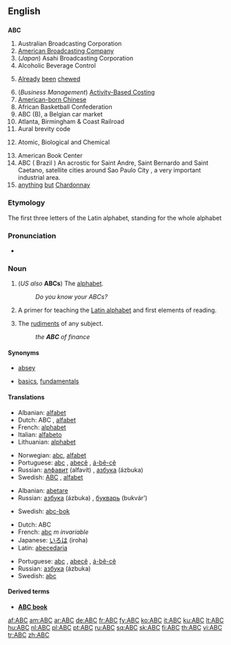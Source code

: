 {{also|abc}}
==English==

==={{initialism}}===
'''ABC'''

# Australian Broadcasting Corporation
# [[wikipedia:American_Broadcasting_Company|American Broadcasting Company]]
# (''Japan'') Asahi Broadcasting Corporation
# Alcoholic Beverage Control
# {{context|of chewing gum}} [[already|Already]] [[been]] [[chew]]ed
# (''Business Management'') [[w:Activity-based costing|Activity-Based Costing]]
# [[w:American-born Chinese|American-born Chinese]]
# African Basketball Confederation
# ABC (B), a Belgian car market
# Atlanta, Birmingham & Coast Railroad
# Aural brevity code
# {{Military}} Atomic, Biological and Chemical
# American Book Center
# ABC ( Brazil ) An acrostic for Saint Andre, Saint Bernardo and Saint Caetano, satellite cities around Sao Paulo City , a very important industrial area.
# [[anything]] [[but]] [[Chardonnay]]

===Etymology===
The first three letters of the Latin alphabet, standing for the whole alphabet

===Pronunciation===
* {{audio|en-us-ABC.ogg|Audio (US)}}

===Noun===
{{en-noun}}

# (''US also'' '''ABCs''') {{uncountable}} The [[alphabet]].
#: ''Do you know your ABCs?''
# {{obsolete}} A primer for teaching the [[Latin alphabet]] and first elements of reading.
# The [[rudiment]]s of any subject.
#: ''the '''ABC''' of finance''

====Synonyms====
* {{sense|alphabet}} [[absey]]
* {{sense|rudiments}} [[basic]]s, [[fundamental]]s

====Translations====
{{trans-top|alphabet}}
* Albanian: [[alfabet]]
* Dutch: ABC {{n}}, [[alfabet]] {{n}}
* French: [[alphabet]] {{m}}
* Italian: [[alfabeto]] {{m}}
* Lithuanian: [[alphabet#Lithuanian|alphabet]] {{m}}
{{trans-mid}}
* Norwegian: [[abc]], [[alfabet]] {{n}}
* Portuguese: [[abc]] {{m}}, [[abecê]] {{m}}, [[á-bê-cê]] {{m}}
* Russian: [[алфавит]] (alfavít) {{m}}, [[азбука#Russian|азбука]] (ázbuka) {{f}}
* Swedish: [[ABC#Swedish|ABC]] {{n}}, [[alfabet]] {{n}}
{{trans-bottom}}

{{trans-top|obsolete: primer for learning the alphabet}}
* Albanian: [[abetare]]
* Russian: [[азбука]] (ázbuka) {{f}}, [[букварь]] (bukvár’) {{m}}
{{trans-mid}}
* Swedish: [[abc-bok]] {{c}}
{{trans-bottom}}

{{trans-top|rudiments}}
* Dutch: ABC {{n}}
* French: [[abc]] ''m invariable''
* Japanese: [[いろは]] (iroha)
* Latin: [[abecedaria]] {{f}}
{{trans-mid}}
* Portuguese: [[abc]] {{m}}, [[abecê]] {{m}}, [[á-bê-cê]] {{m}}
* Russian: [[азбука#Russian|азбука]] (ázbuka) {{f}}
* Swedish: [[abc]] {{n}}
{{trans-bottom}}

====Derived terms====
* '''[[ABC book]]'''<!-- a primer. Shakespeare, ''King John, I-i'', as an "absey" book-->

[[af:ABC]]
[[am:ABC]]
[[ar:ABC]]
[[de:ABC]]
[[fr:ABC]]
[[fy:ABC]]
[[ko:ABC]]
[[it:ABC]]
[[ku:ABC]]
[[lt:ABC]]
[[hu:ABC]]
[[nl:ABC]]
[[pl:ABC]]
[[pt:ABC]]
[[ru:ABC]]
[[sq:ABC]]
[[sk:ABC]]
[[fi:ABC]]
[[th:ABC]]
[[vi:ABC]]
[[tr:ABC]]
[[zh:ABC]]